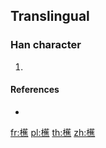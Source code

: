 ==Translingual==

===Han character===
{{Han char|rn=75|rad=木|as=16|sn=20|four=|canj=DTOF|ids=⿰木蕉}}

# {{defn|Han|sort=木16}}

====References====
* {{Han ref|kx=0562.101|hdz=21316.041|uh=6AF5|ud=27381}}

[[fr:櫵]]
[[pl:櫵]]
[[th:櫵]]
[[zh:櫵]]